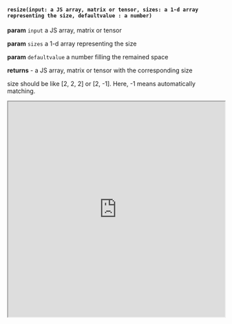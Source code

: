 
#### `resize(input: a JS array, matrix or tensor, sizes: a 1-d array representing the size, defaultvalue : a number)`

**param** `input` a JS array, matrix or tensor

**param** `sizes` a 1-d array representing the size

**param** `defaultvalue` a number filling the remained space

**returns** - a JS array, matrix or tensor with the corresponding size

size should be like [2, 2, 2] or [2, -1]. Here, -1 means automatically matching.

<iframe src="https://hlab.app/s/LinJianan/resize_book"
    width="100%"
    height="500px">
</iframe>
